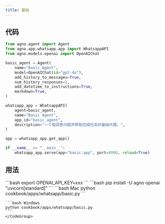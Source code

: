 ```yaml
---
title: 基础
---
```


## 代码

```python cookbook/apps/whatsapp/basic.py
from agno.agent import Agent
from agno.app.whatsapp.app import WhatsappAPI
from agno.models.openai import OpenAIChat

basic_agent = Agent(
    name="Basic Agent",
    model=OpenAIChat(id="gpt-4o"),
    add_history_to_messages=True,
    num_history_responses=3,
    add_datetime_to_instructions=True,
    markdown=True,
)

whatsapp_app = WhatsappAPI(
    agent=basic_agent,
    name="Basic Agent",
    app_id="basic_agent",
    description="一个能回答问题并帮助完成任务的基础代理。",
)

app = whatsapp_app.get_app()

if __name__ == "__main__":
    whatsapp_app.serve(app="basic:app", port=8000, reload=True)

```

## 用法

<Steps>
  <Snippet file="create-venv-step.mdx" />

  <Step title="设置你的 API 密钥">
    ```bash
    export OPENAI_API_KEY=xxx
    ```
  </Step>

  <Step title="安装库">
    ```bash
    pip install -U agno openai "uvicorn[standard]"
    ```
  </Step>

  <Step title="运行 Agent">
    <CodeGroup>
    ```bash Mac
    python cookbook/apps/whatsapp/basic.py
    ```

    ```bash Windows
    python cookbook/apps/whatsapp/basic.py
    ```
    </CodeGroup>
  </Step>
</Steps>